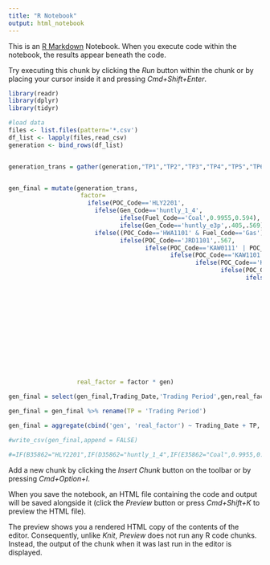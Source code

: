 ```yaml
---
title: "R Notebook"
output: html_notebook
---
```


This is an [R Markdown](http://rmarkdown.rstudio.com) Notebook. When you execute code within the notebook, the results appear beneath the code. 

Try executing this chunk by clicking the *Run* button within the chunk or by placing your cursor inside it and pressing *Cmd+Shift+Enter*. 

```r
library(readr)
library(dplyr)
library(tidyr)
```


```r
#load data
files <- list.files(pattern='*.csv')
df_list <- lapply(files,read_csv)
generation <- bind_rows(df_list)


generation_trans = gather(generation,"TP1","TP2","TP3","TP4","TP5","TP6","TP7","TP8","TP9","TP10","TP11","TP12","TP13","TP14","TP15","TP16","TP17","TP18","TP19","TP20","TP21","TP22","TP23","TP24","TP25","TP26","TP27","TP28","TP29","TP30","TP31","TP32","TP33","TP34","TP35","TP36","TP37","TP38","TP39","TP40","TP41","TP42","TP43","TP44","TP45","TP46","TP47","TP48","TP49","TP50",key='Trading Period',value='gen')


gen_final = mutate(generation_trans,
                    factor=
                      ifelse(POC_Code=='HLY2201',
                        ifelse(Gen_Code=='huntly_1_4',
                               ifelse(Fuel_Code=='Coal',0.9955,0.594),
                               ifelse(Gen_Code=='huntly_e3p',.405,.569)),
                        ifelse((POC_Code=='HWA1101' & Fuel_Code=='Gas') | POC_Code=='HWA1102',.502,
                               ifelse(POC_Code=='JRD1101',.567,
                                      ifelse(POC_Code=='KAW0111' | POC_Code=='KAW0112',.06,
                                             ifelse(POC_Code=='KAW1101',.123,
                                                    ifelse(POC_Code=='KIN0112',1.092,
                                                           ifelse(POC_Code=='KOE1101',.307,
                                                                  ifelse(POC_Code=='KPA1101',.502,
                                                                         ifelse(POC_Code=='MKE1101',.567,
                                                                                ifelse(POC_Code=='NAP2201',.063,
                                                                                       ifelse(POC_Code=='NAP2202',.064,
                                                                                              ifelse(POC_Code=='OKI2201',.341,
                                                                                                     ifelse(POC_Code=='PPI2201',.036,
                                                                                                            ifelse(POC_Code=='SFD2201',.573,
                                                                                                                   ifelse(POC_Code=='THI2201',.045,
                                                                                                                          ifelse(POC_Code=='TWH0331' & Fuel_Code=='Gas',.573,
                                                                                                                                 ifelse(POC_Code=='WHI2201',.766,
                                                                                                                                        ifelse(POC_Code=='WKM2201' & Fuel_Code=='Geo',.052,
                                                                                                                                               ifelse(POC_Code=='WRK0331',
                                                                                                                                                      ifelse(Gen_Code=='rotokawa',.084,.055),
                                                                                                                                                      ifelse(POC_Code=='WRK2201',.021,0)))))))))))))))))))),
                   real_factor = factor * gen)

gen_final = select(gen_final,Trading_Date,'Trading Period',gen,real_factor)

gen_final = gen_final %>% rename(TP = 'Trading Period')

gen_final = aggregate(cbind('gen', 'real_factor') ~ Trading_Date + TP, data=gen_final, sum)

#write_csv(gen_final,append = FALSE)

#=IF(B35862="HLY2201",IF(D35862="huntly_1_4",IF(E35862="Coal",0.9955,0.594),if(D35862="huntly_e3p",0.405,0.569)),IF(B35862="HWA1102",0.502,IF(B35862="JRD1101",0.567,IF(OR(B35862="KAW0111",B35862="KAW0112"),0.06,IF(B35862="KAW1101",0.123,IF(B35862="KIN0112",1.092,If(B35862="KOE1101",0.307,IF(B35862="KPA1101",0.502,IF(B35862="MKE1101",0.567,IF(B35862="NAP2201",0.063,IF(B35862="NAP2202",0.064,IF(B35862="OKI2201",0.341,IF(B35862="PPI2201",0.036,IF(B35862="SFD2201",0.573,IF(B35862="THI2201",0.045,IF(AND(B35862="TWH0331",E35862="Gas"),0.573,IF(B35862="WHI2201",0.766,IF(AND(B35862="WKM2201",E35862="Geo"),0.052,IF(B35862="WRK0331",IF(D35862="rotokawa",0.084,0.055),IF(B35862="WRK2201",0.021,0))))))))))))))))))))
```

Add a new chunk by clicking the *Insert Chunk* button on the toolbar or by pressing *Cmd+Option+I*.

When you save the notebook, an HTML file containing the code and output will be saved alongside it (click the *Preview* button or press *Cmd+Shift+K* to preview the HTML file). 

The preview shows you a rendered HTML copy of the contents of the editor. Consequently, unlike *Knit*, *Preview* does not run any R code chunks. Instead, the output of the chunk when it was last run in the editor is displayed.

